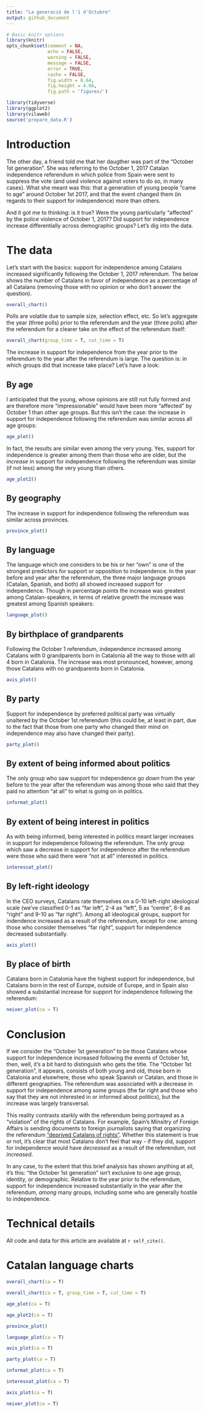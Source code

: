 ```yaml
---
title: "La generació de l'1 d'Octubre"
output: github_document
---
```


```r
# Basic knitr options
library(knitr)
opts_chunk$set(comment = NA, 
               echo = FALSE, 
               warning = FALSE, 
               message = FALSE, 
               error = TRUE, 
               cache = FALSE,
               fig.width = 8.64,
               fig.height = 4.86,
               fig.path = 'figures/')
```

```r
library(tidyverse)
library(ggplot2)
library(vilaweb)
source('prepare_data.R')
```

# Introduction

The other day, a friend told me that her daugther was part of the "October 1st generation". She was referring to the October 1, 2017 Catalan independence referendum in which police from Spain were sent to suppress the vote (and used violence against voters to do so, in many cases). What she meant was this: that a generation of young people "came to age" around October 1st 2017, and that the event changed them (in regards to their support for independence) more than others.

And it got me to thinking: is it true? Were the young particularly "affected" by the police violence of October 1, 2017? Did support for independence increase differentially across demographic groups? Let's dig into the data.

# The data

Let's start with the basics: support for independence among Catalans increased significantly following the October 1, 2017 referendum. The below shows the number of Catalans in favor of independence as a percentage of all Catalans (removing those with no opinion or who don't answer the question).

```r
overall_chart()
```

Polls are volatile due to sample size, selection effect, etc. So let's aggregate the year (three polls) prior to the referendum and the year (three polls) after the referendum for a clearer take on the effect of the referendum itself:

```r
overall_chart(group_time = T, cut_time = T)
```

The increase in support for independence from the year prior to the referendum to the year after the referendum is large. The question is: in which groups did that increase take place? Let's have a look:

## By age

I anticipated that the young, whose opinions are still not fully formed and are therefore more "impressionable" would have been more "affected" by October 1 than other age groups. But this isn't the case: the increase in support for independence following the referendum was similar across all age groups:

```r
age_plot()
```

In fact, the results are similar even among the very young. Yes, support for independence is greater among them than those who are older, but the _increase_ in support for independence following the referendum was similar (if not less) among the very young than others.

```r
age_plot2()
```

## By geography

The increase in support for independence following the referendum was similar across provinces.

```r
province_plot()
```

## By language

The language which one considers to be his or her "own" is one of the strongest predictors for support or opposition to independence. In the year before and year after the referendum, the three major language groups (Catalan, Spanish, and both) all showed increased support for independence. Though in percentage _points_ the increase was greatest among Catalan-speakers, in terms of relative growth the increase was greatest among Spanish speakers:

```r
language_plot()
```

## By birthplace of grandparents

Following the October 1 referendum, independence increased among Catalans with 0 grandparents born in Catalonia all the way to those with all 4 born in Catalonia. The increase was most pronounced, however, among those Catalans with no grandparents born in Catalonia.

```r
avis_plot()
```

## By party

Support for independence by preferred political party was virtually unaltered by the October 1st referendum (this could be, at least in part, due to the fact that those from one party who changed their mind on independence may also have changed their party).

```r
party_plot()
```

## By extent of being informed about politics

The only group who saw support for independence go _down_ from the year before to the year after the referendum was among those who said that they paid no attention "at all" to what is going on in politics.

```r
informat_plot()
```

## By extent of being interest in politics

As with being informed, being interested in politics meant larger increases in support for independence following the referendum. The only group which saw a decrease in support for independence after the referendum were those who said there were "not at all" interested in politics.

```r
interessat_plot()
```

## By left-right ideology

In the CEO surveys, Catalans rate themselves on a 0-10 left-right ideological scale (we've classified 0-1 as "far left", 2-4 as "left", 5 as "centre", 6-8 as "right" and 9-10 as "far right"). Among all ideological groups, support for indendence increased as a result of the referendum, except for one: among those who consider themselves "far right", support for independence decreased substantially. 

```r
axis_plot()
```

## By place of birth

Catalans born in Catalonia have the highest support for independence, but Catalans born in the rest of Europe, outside of Europe, and in Spain also showed a substantial increase for support for independence following the referendum:


```r
neixer_plot(ca = T)
```


# Conclusion

If we consider the "October 1st generation" to be those Catalans whose support for independence increased following the events of October 1st, then, well, it's a bit hard to distinguish who gets the title. The "October 1st generation", it appears, consists of both young and old, those born in Catalonia and elsewhere, those who speak Spanish or Catalan, and those in different geographies. The referendum was associated with a decrease in support for independence among some groups (the far right and those who say that they are not interested in or informed about politics), but the increase was largely transversal.

This reality contrasts starkly with the referendum being portrayed as a "violation" of the rights of Catalans. For example, Spain's Minsitry of Foreign Affairs is sending documents to foreign journalists saying that organizing the referendum ["deprived Catalans of rights"](https://twitter.com/joethebrew/status/1162322097668009985). Whether this statement is true or not, it's clear that most Catalans don't feel that way - if they did, support for independence would have _decreased_ as a result of the referendum, not _increased_.

In any case, to the extent that this brief analysis has shown anything at all, it's this: "the October 1st generation" isn't exclusive to one age group, identity, or demographic. Relative to the year prior to the referendum, support for independence increased substantially in the year after the referendum, _among_ many groups, including some who are generally hostile to independence. 

# Technical details

All code and data for this article are available at `r self_cite()`.


# Catalan language charts


```r
overall_chart(ca = T)
```

```r
overall_chart(ca = T, group_time = T, cut_time = T)
```

```r
age_plot(ca = T)
```


```r
age_plot2(ca = T)
```


```r
province_plot()
```


```r
language_plot(ca = T)
```


```r
avis_plot(ca = T)
```


```r
party_plot(ca = T)
```


```r
informat_plot(ca = T)
```

```r
interessat_plot(ca = T)
```


```r
axis_plot(ca = T)
```

```r
neixer_plot(ca = T)
```

